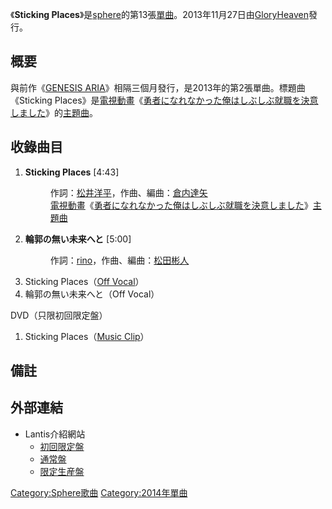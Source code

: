 {{unreferenced|time=2014-05-31T13:58:05+00:00}}
{{Infobox Single 
| Name            = Sticking Places
| Artist          = [[sphere_(聲優團體)|sphere]]  
| Album           =
| A-side          = 
| B-side          = 
| Released        = 2013年11月27日
| Format          = [[單曲|單曲]]
| Recorded        = 
| Genre           = [[J-POP|J-POP]]（[[動畫歌曲|動畫歌曲]]）
| Length          = 4分52秒
| Label           = [[Lantis|GloryHeaven]]<br/>LASM-34157/58（初回限定盤）<br/>LASM-4157（通常盤）<br/>LASM-34159（期間限定盤）
| Writer          = [[松井洋平|松井洋平]]（作詞 #1）<br/>[[倉内達矢|倉内達矢]]（作曲 #1）<br/>rino（作詞#2）<br/>松田彬人(作曲#2)
| Producer        = 
| Certification   = 
| Chart position  = * 週間15位<small>（[[ORICON|ORICON]]）
| Last single     = [[GENESIS_ARIA|GENESIS ARIA]]<br/>（2012年）
| This single     = '''Sticking Places'''<br/>（2013年）
| Next single     = [[Eternal_Tours|Eternal Tours]]<br/>（2014年）
| Misc            = 
}}
《'''Sticking Places'''》是[[sphere_(聲優團體)|sphere]]的第13張[[單曲|單曲]]。2013年11月27日由[[Lantis|GloryHeaven]]發行。

== 概要 ==
與前作《[[GENESIS_ARIA|GENESIS ARIA]]》相隔三個月發行，是2013年的第2張單曲。標題曲《Sticking Places》是[[電視動畫|電視動畫]]《[[勇者になれなかった俺はしぶしぶ就職を決意しました|勇者になれなかった俺はしぶしぶ就職を決意しました]]》的[[主題曲|主題曲]]。

== 收錄曲目 ==
# '''Sticking Places''' [4:43]
#: 作詞：[[松井洋平|松井洋平]]，作曲、編曲：[[倉内達矢|倉内達矢]]
#: [[電視動畫|電視動畫]]《[[勇者になれなかった俺はしぶしぶ就職を決意しました|勇者になれなかった俺はしぶしぶ就職を決意しました]]》[[主題曲|主題曲]]
# '''輪郭の無い未来へと''' [5:00]
#: 作詞：[[rino|rino]]，作曲、編曲：[[松田彬人|松田彬人]]
# Sticking Places（[[Off_Vocal|Off Vocal]]）
# 輪郭の無い未来へと（Off Vocal）

; DVD（只限初回限定盤）
#  Sticking Places（[[音樂影片|Music Clip]]）

== 備註 ==
{{Reflist}}

== 外部連結 ==
* Lantis介紹網站
** [http://lantis.jp/release-item2.php?id=0f1135b845b3739063b8c82eaebde25e 初回限定盤]{{Wayback|url=http://lantis.jp/release-item2.php?id=0f1135b845b3739063b8c82eaebde25e |date=20140531172251 }}
** [http://lantis.jp/release-item2.php?id=951c47c3fb9725532a21a0d4abe89af1 通常盤]{{Wayback|url=http://lantis.jp/release-item2.php?id=951c47c3fb9725532a21a0d4abe89af1 |date=20140531175244 }}
** [http://lantis.jp/release-item2.php?id=c0bc60fc00b60d79ffdefd4e206f9386 限定生産盤]{{Wayback|url=http://lantis.jp/release-item2.php?id=c0bc60fc00b60d79ffdefd4e206f9386 |date=20140531163519 }}

{{sphere}}

{{DEFAULTSORT:Sticking Places}}
[[Category:Sphere歌曲|Category:Sphere歌曲]]
[[Category:2014年單曲|Category:2014年單曲]]